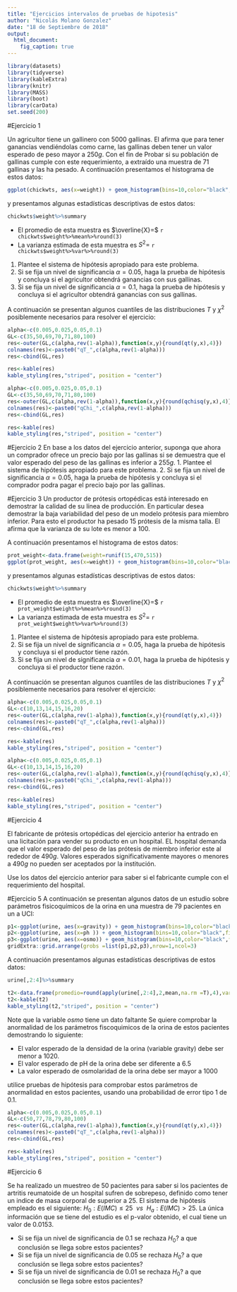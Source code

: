 ```yaml
---
title: "Ejercicios intervalos de pruebas de hipotesis"
author: "Nicolás Molano Gonzalez"
date: "18 de Septiembre de 2018"
output: 
  html_document:
    fig_caption: true
---
```

```r
library(datasets)
library(tidyverse)
library(kableExtra)
library(knitr)
library(MASS)
library(boot)
library(carData)   
set.seed(200)
```

#Ejercicio 1

Un agricultor tiene un gallinero con 5000 gallinas. El afirma que para tener ganancias vendiéndolas como carne, las gallinas deben tener un valor esperado de peso mayor a $250g$. Con el fin de Probar si su población de gallinas cumple con este requerimiento, a extraído una muestra de 71 gallinas y las ha pesado. A continuación presentamos el histograma de estos datos:
```r
ggplot(chickwts, aes(x=weight)) + geom_histogram(bins=10,color="black",fill="grey")+ theme_bw()
```

y presentamos algunas estadísticas descriptivas de estos datos:

```r
chickwts$weight%>%summary
```
* El promedio de esta muestra es $\overline{X}=$ `r chickwts$weight%>%mean%>%round(3) `
* La varianza estimada de esta muestra es $S^2=$ `r chickwts$weight%>%var%>%round(3) `

1. Plantee el sistema de hipótesis apropiado para este problema.
2. Si se fija un nivel de significancia $\alpha=0.05$, haga la prueba de hipótesis y concluya si el agricultor obtendrá ganancias con sus gallinas.
3. Si se fija un nivel de significancia $\alpha=0.1$, haga la prueba de hipótesis y concluya si el agricultor obtendrá ganancias con sus gallinas.

A continuación se presentan algunos cuantiles de las distribuciones $T$ y $\chi^2$ posiblemente necesarios para resolver el ejercicio:

```r
alpha<-c(0.005,0.025,0.05,0.1)
GL<-c(35,50,69,70,71,80,100)
res<-outer(GL,c(alpha,rev(1-alpha)),function(x,y){round(qt(y,x),4)})
colnames(res)<-paste0("qT_",c(alpha,rev(1-alpha)))
res<-cbind(GL,res)

res<-kable(res)
kable_styling(res,"striped", position = "center")

```

```r
alpha<-c(0.005,0.025,0.05,0.1)
GL<-c(35,50,69,70,71,80,100)
res<-outer(GL,c(alpha,rev(1-alpha)),function(x,y){round(qchisq(y,x),4)})
colnames(res)<-paste0("qChi_",c(alpha,rev(1-alpha)))
res<-cbind(GL,res)

res<-kable(res)
kable_styling(res,"striped", position = "center")

```

#Ejercicio 2
En base a los datos del ejercicio anterior, suponga que ahora un comprador ofrece un precio bajo por las gallinas si se demuestra que el valor esperado del peso de las gallinas es inferior a $255g$. 
1. Plantee el sistema de hipótesis apropiado para este problema.
2. Si se fija un nivel de significancia $\alpha=0.05$, haga la prueba de hipótesis y concluya si el comprador podra pagar el precio bajo por las gallinas.

#Ejercicio 3
Un productor de prótesis ortopédicas está interesado en demostrar la calidad de su línea de producción. En particular desea demostrar la baja variabilidad del peso de un modelo prótesis para miembro inferior. Para esto el productor ha pesado 15 prótesis de la misma talla. El afirma que la varianza de su lote es menor a 100. 

A continuación presentamos el histograma de estos datos:
```r
prot_weight<-data.frame(weight=runif(15,470,515))
ggplot(prot_weight, aes(x=weight)) + geom_histogram(bins=10,color="black",fill="grey")+ theme_bw()
```

y presentamos algunas estadísticas descriptivas de estos datos:

```r
chickwts$weight%>%summary
```

* El promedio de esta muestra es $\overline{X}=$ `r prot_weight$weight%>%mean%>%round(3) `
* La varianza estimada de esta muestra es $S^2=$ `r prot_weight$weight%>%var%>%round(3) `

1. Plantee el sistema de hipótesis apropiado para este problema.
2. Si se fija un nivel de significancia $\alpha=0.05$, haga la prueba de hipótesis y concluya si el productor tiene razón.
3. Si se fija un nivel de significancia $\alpha=0.01$, haga la prueba de hipótesis y concluya si el productor tiene razón.

A continuación se presentan algunos cuantiles de las distribuciones $T$ y $\chi^2$ posiblemente necesarios para resolver el ejercicio:

```r
alpha<-c(0.005,0.025,0.05,0.1)
GL<-c(10,13,14,15,16,20)
res<-outer(GL,c(alpha,rev(1-alpha)),function(x,y){round(qt(y,x),4)})
colnames(res)<-paste0("qT_",c(alpha,rev(1-alpha)))
res<-cbind(GL,res)

res<-kable(res)
kable_styling(res,"striped", position = "center")

```

```r
alpha<-c(0.005,0.025,0.05,0.1)
GL<-c(10,13,14,15,16,20)
res<-outer(GL,c(alpha,rev(1-alpha)),function(x,y){round(qchisq(y,x),4)})
colnames(res)<-paste0("qChi_",c(alpha,rev(1-alpha)))
res<-cbind(GL,res)

res<-kable(res)
kable_styling(res,"striped", position = "center")

```

#Ejercicio 4

El fabricante de prótesis ortopédicas del ejercicio anterior ha entrado en una licitación para vender su producto en un hospital. EL hospital demanda que el valor esperado del peso de las prótesis de miembro inferior este al rededor de $490g$. Valores esperados significativamente mayores o menores a $490g$ no pueden ser aceptados por la institución.

Use los datos del ejercicio anterior para saber si el fabricante cumple con el requerimiento del hospital.

#Ejercicio 5
A continuación se presentan algunos datos de un estudio sobre parámetros fisicoquímicos de la orina en una muestra de 79 pacientes en un a UCI:

```r
p1<-ggplot(urine, aes(x=gravity)) + geom_histogram(bins=10,color="black",fill="grey")+ theme_bw()
p2<-ggplot(urine, aes(x=ph )) + geom_histogram(bins=10,color="black",fill="grey")+ theme_bw()
p3<-ggplot(urine, aes(x=osmo)) + geom_histogram(bins=10,color="black",fill="grey")+ theme_bw()
gridExtra::grid.arrange(grobs =list(p1,p2,p3),nrow=1,ncol=3)
```

A continuación presentamos algunas estadísticas descriptivas de estos datos:

```r
urine[,2:4]%>%summary
```
```r
t2<-data.frame(promedio=round(apply(urine[,2:4],2,mean,na.rm =T),4),varianza=round(apply(urine[,2:4],2,var,na.rm =T),4))
t2<-kable(t2)
kable_styling(t2,"striped", position = "center")

```
Note que la variable $osmo$ tiene un dato faltante
Se quiere comprobar la anormalidad de los parámetros fiscoquimicos de la orina de estos pacientes demostrando lo siguiente:

* El valor esperado de la densidad de la orina (variable gravity) debe ser menor a 1020.
* El valor esperado de pH de la orina debe ser diferente a 6.5
* La valor esperado de osmolaridad de la orina debe ser mayor a 1000

utilice pruebas de hipótesis para comprobar estos parámetros de anormalidad en estos pacientes, usando una probabilidad de error tipo 1 de 0.1.


```r
alpha<-c(0.005,0.025,0.05,0.1)
GL<-c(50,77,78,79,80,100)
res<-outer(GL,c(alpha,rev(1-alpha)),function(x,y){round(qt(y,x),4)})
colnames(res)<-paste0("qT_",c(alpha,rev(1-alpha)))
res<-cbind(GL,res)

res<-kable(res)
kable_styling(res,"striped", position = "center")
```

#Ejercicio 6

Se ha realizado un muestreo de 50 pacientes para saber si los pacientes de artritis reumatoide de un hospital sufren de sobrepeso, definido como tener un indice de masa corporal de superior a $25$.
El sistema de hipótesis empleado es el siguiente: $H_0: E(IMC)\leq25~~vs~~H_a:E(IMC)>25$. La única información que se tiene del estudio es el p-valor obtenido, el cual tiene un valor de $0.0153$.

* Si se fija un nivel de significancia de $0.1$ se rechaza $H_0$? a que conclusión se llega sobre estos pacientes?
* Si se fija un nivel de significancia de $0.05$ se rechaza $H_0$? a que conclusión se llega sobre estos pacientes?
* Si se fija un nivel de significancia de $0.01$ se rechaza $H_0$? a que conclusión se llega sobre estos pacientes?







